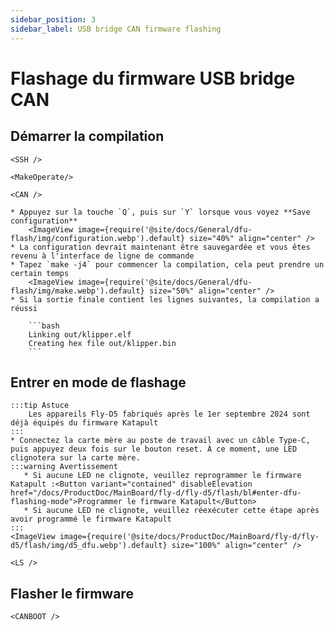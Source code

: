 ```yaml
---
sidebar_position: 3
sidebar_label: USB bridge CAN firmware flashing
---
```




# Flashage du firmware USB bridge CAN

## Démarrer la compilation

    <SSH />

    <MakeOperate/>

    <CAN />

    * Appuyez sur la touche `Q`, puis sur `Y` lorsque vous voyez **Save configuration**
        <ImageView image={require('@site/docs/General/dfu-flash/img/configuration.webp').default} size="40%" align="center" />
    * La configuration devrait maintenant être sauvegardée et vous êtes revenu à l'interface de ligne de commande
    * Tapez `make -j4` pour commencer la compilation, cela peut prendre un certain temps
        <ImageView image={require('@site/docs/General/dfu-flash/img/make.webp').default} size="50%" align="center" />
    * Si la sortie finale contient les lignes suivantes, la compilation a réussi

        ```bash
        Linking out/klipper.elf
        Creating hex file out/klipper.bin
        ```

## Entrer en mode de flashage

    :::tip Astuce
        Les appareils Fly-D5 fabriqués après le 1er septembre 2024 sont déjà équipés du firmware Katapult
    :::
    * Connectez la carte mère au poste de travail avec un câble Type-C, puis appuyez deux fois sur le bouton reset. À ce moment, une LED clignotera sur la carte mère.
    :::warning Avertissement
       * Si aucune LED ne clignote, veuillez reprogrammer le firmware Katapult :<Button variant="contained" disableElevation href="/docs/ProductDoc/MainBoard/fly-d/fly-d5/flash/bl#enter-dfu-flashing-mode">Programmer le firmware Katapult</Button>
       * Si aucune LED ne clignote, veuillez réexécuter cette étape après avoir programmé le firmware Katapult
    :::
    <ImageView image={require('@site/docs/ProductDoc/MainBoard/fly-d/fly-d5/flash/img/d5_dfu.webp').default} size="100%" align="center" />

    <LS />

## Flasher le firmware


    <CANBOOT />